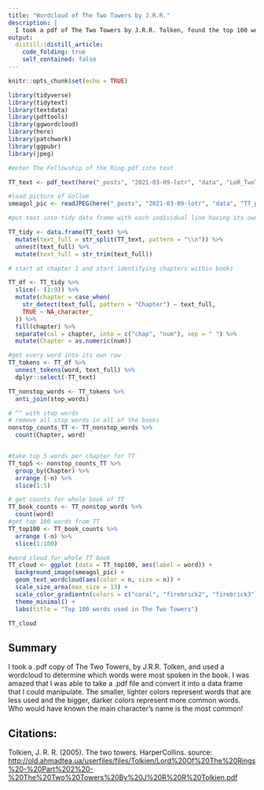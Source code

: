 ```yaml
---
title: "Wordcloud of The Two Towers by J.R.R."
description: |
  I took a pdf of The Two Towers by J.R.R. Tolken, found the top 100 words used, excluding common words such as "the" or "a", and visualized it in a wordcloud. I also added Smeagol in the background because he is adorable when he's not Gollum.  
output:
  distill::distill_article:
    code_folding: true
    self_contained: false
---
```



```r
knitr::opts_chunk$set(echo = TRUE)

library(tidyverse)
library(tidytext)
library(textdata)
library(pdftools)
library(ggwordcloud)
library(here)
library(patchwork)
library(ggpubr)
library(jpeg)

#enter The Fellowship of the Ring.pdf into text

TT_text <- pdf_text(here("_posts", "2021-03-09-lotr", "data", "LoR_TwoTowers.pdf"))

#load picture of Gollum
smeagol_pic <- readJPEG(here("_posts", "2021-03-09-lotr", "data", "TT_pic.jpg"))

```

```r
#put text into tidy data frame with each individual line having its own line in the data frame

TT_tidy <- data.frame(TT_text) %>% 
  mutate(text_full = str_split(TT_text, pattern = "\\n")) %>% 
  unnest(text_full) %>% 
  mutate(text_full = str_trim(text_full))

# start at chapter 1 and start identifying chapters within books 

TT_df <- TT_tidy %>% 
  slice(- (1:9)) %>% 
  mutate(chapter = case_when(
    str_detect(text_full, pattern = "Chapter") ~ text_full,
    TRUE ~ NA_character_
  )) %>% 
  fill(chapter) %>% 
  separate(col = chapter, into = c("chap", "num"), sep = " ") %>% 
  mutate(Chapter = as.numeric(num))

#get every word into its own row
TT_tokens <- TT_df %>% 
  unnest_tokens(word, text_full) %>% 
  dplyr::select(-TT_text)

TT_nonstop_words <- TT_tokens %>% 
  anti_join(stop_words)

# ^^ with stop words
# remove all stop words in all of the books
nonstop_counts_TT <- TT_nonstop_words %>% 
  count(Chapter, word)


#take top 5 words per chapter for TT
TT_top5 <- nonstop_counts_TT %>% 
  group_by(Chapter) %>% 
  arrange (-n) %>% 
  slice(1:5)
```
```r

# get counts for whole book of TT
TT_book_counts <- TT_nonstop_words %>% 
  count(word)
#get top 100 words from TT
TT_top100 <- TT_book_counts %>% 
  arrange (-n) %>% 
  slice(1:100)

#word cloud for whole TT book
TT_cloud <- ggplot (data = TT_top100, aes(label = word)) +
  background_image(smeagol_pic) +
  geom_text_wordcloud(aes(color = n, size = n)) +
  scale_size_area(max_size = 13) +
  scale_color_gradientn(colors = c("coral", "firebrick2", "firebrick3")) +
  theme_minimal() +
  labs(title = "Top 100 words used in The Two Towers")

TT_cloud
```

## Summary
I took a .pdf copy of The Two Towers, by J.R.R. Tolken, and used a wordcloud to determine which words were most spoken in the book. I was amazed that I was able to take a .pdf file and convert it into a data frame that I could manipulate. The smaller, lighter colors represent words that are less used and the bigger, darker colors represent more common words. Who would have known the main character's name is the most common! 

## Citations:

Tolkien, J. R. R. (2005). The two towers. HarperCollins. source: [http://old.ahmadtea.ua/userfiles/files/Tolkien/Lord%20Of%20The%20Rings%20-%20Part%202%20-%20The%20Two%20Towers%20By%20J%20R%20R%20Tolkien.pdf](http://old.ahmadtea.ua/userfiles/files/Tolkien/Lord%20Of%20The%20Rings%20-%20Part%202%20-%20The%20Two%20Towers%20By%20J%20R%20R%20Tolkien.pdf)

